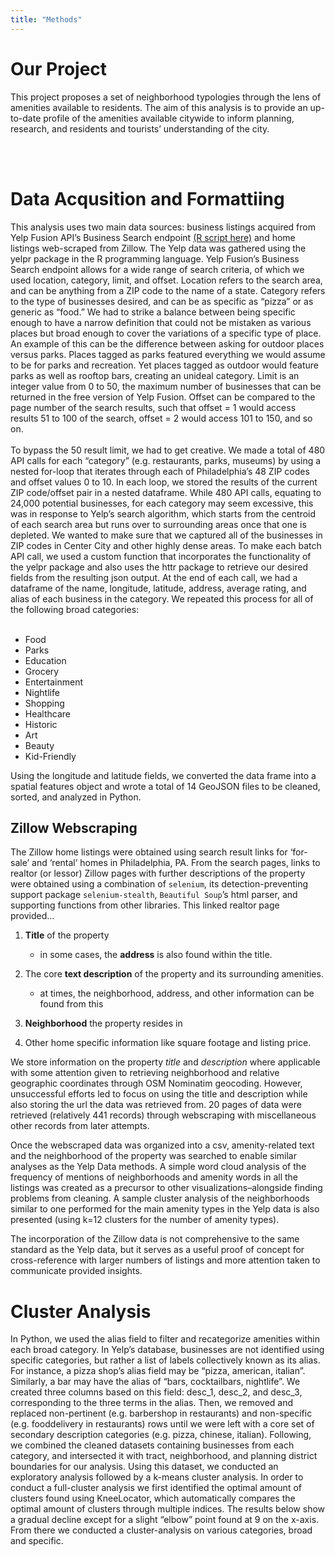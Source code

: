 ```yaml
---
title: "Methods"
---
```


 
# Our Project 


This project proposes a set of neighborhood typologies through the lens of amenities available to residents. The aim of this analysis is to provide an up-to-date profile of the amenities available citywide to inform planning, research, and residents and tourists’ understanding of the city. 

<br> </br>

# Data Acqusition and Formattiing

This analysis uses two main data sources: business listings acquired from Yelp Fusion API’s Business Search endpoint <a href="https://github.com/LuckyLaharlTim/MUSA_5500_Final/blame/main/pull_businesses.html"> (R script here)</a> and home listings web-scraped from Zillow. The Yelp data was gathered using the yelpr package in the R programming language. Yelp Fusion’s Business Search endpoint allows for a wide range of search criteria, of which we used location, category, limit, and offset. Location refers to the search area, and can be anything from a ZIP code to the name of a state. Category refers to the type of businesses desired, and can be as specific as “pizza” or as generic as “food.” We had to strike a balance between being specific enough to have a narrow definition that could not be mistaken as various places but broad enough to cover the variations of a specific type of place. An example of this can be the difference between asking for outdoor places versus parks. Places tagged as parks featured everything we would assume to be for parks and recreation. Yet places tagged as outdoor would feature parks as well as rooftop bars, creating an unideal category. Limit is an integer value from 0 to 50, the maximum number of businesses that can be returned in the free version of Yelp Fusion. Offset can be compared to the page number of the search results, such that offset = 1 would access results 51 to 100 of the search, offset = 2 would access 101 to 150, and so on. 
<br></br>
To bypass the 50 result limit, we had to get creative. We made a total of 480 API calls for each “category” (e.g. restaurants, parks, museums) by using a nested for-loop that iterates through each of Philadelphia's 48 ZIP codes and offset values 0 to 10. In each loop, we stored the results of the current ZIP code/offset pair in a nested dataframe. While 480 API calls, equating to 24,000 potential businesses, for each category may seem excessive, this was in response to Yelp’s search algorithm, which starts from the centroid of each search area but runs over to surrounding areas once that one is depleted. We wanted to make sure that we captured all of the businesses in ZIP codes in Center City and other highly dense areas. To make each batch API call, we used a custom function that incorporates the functionality of the yelpr package and also uses the httr package to retrieve our desired fields from the resulting json output. At the end of each call, we had a dataframe of the name, longitude, latitude, address, average rating, and alias of each business in the category. We repeated this process for all of the following broad categories:
<br> </br>
<ul>
  <li>Food</li>
  <li>Parks</li>
  <li>Education</li>
  <li>Grocery</li>
  <li>Entertainment</li>
  <li>Nightlife</li>
  <li>Shopping</li>
  <li>Healthcare</li>
  <li>Historic</li>
  <li>Art</li>
  <li>Beauty</li>
  <li>Kid-Friendly</li>
</ul>
Using the longitude and latitude fields, we converted the data frame into a spatial features object and wrote a total of 14 GeoJSON files to be cleaned, sorted, and analyzed in Python. 

## Zillow Webscraping

The Zillow home listings were obtained using search result links for 'for-sale' and 'rental' homes in Philadelphia, PA.
From the search pages, links to realtor (or lessor) Zillow pages with further descriptions of the property were obtained using a combination of `selenium`, its detection-preventing support package `selenium-stealth`,
`Beautiful Soup`'s html parser, and supporting functions from other libraries. This linked realtor page provided...

1.  **Title** of the property
    - in some cases, the **address** is also found within the title.

2.  The core **text description** of the property and its surrounding amenities.
    - at times, the neighborhood, address, and other information can be found from this

3.  **Neighborhood** the property resides in

4.  Other home specific information like square footage and listing price.

We store information on the property *title* and *description* where applicable with some attention given to retrieving neighborhood and relative geographic coordinates through OSM Nominatim geocoding.
However, unsuccessful efforts led to focus on using the title and description while also storing the url the data was retrieved from. 20 pages of data were retrieved (relatively 441 records) through webscraping with miscellaneous other records from later attempts. 

Once the webscraped data was organized into a csv, amenity-related text and the neighborhood of the property was searched to enable similar analyses as the Yelp Data methods. A simple word cloud analysis of the frequency of mentions
of neighborhoods and amenity words in all the listings was created as a precursor to other visualizations--alongside finding problems from cleaning. A sample cluster analysis of the neighborhoods similar to one performed for the main amenity types in the Yelp data is also presented (using k=12 clusters for the number of amenity types).

The incorporation of the Zillow data is not comprehensive to the same standard as the Yelp data, but it serves as a useful proof of concept for cross-reference with larger numbers of listings and more attention taken to communicate provided insights.

# Cluster Analysis  

In Python, we used the alias field to filter and recategorize amenities within each broad category. In Yelp’s database, businesses are not identified using specific categories, but rather a list of labels collectively known as its alias. For instance, a pizza shop’s alias field may be “pizza, american, italian”. Similarly, a bar may have the alias of “bars, cocktailbars, nightlife”. We created three columns based on this field: desc_1, desc_2, and desc_3, corresponding to the three terms in the alias. Then, we removed and replaced non-pertinent (e.g. barbershop in restaurants) and non-specific (e.g. fooddelivery in restaurants) rows until we were left with a core set of secondary description categories (e.g. pizza, chinese, italian). Following, we combined the cleaned datasets containing businesses from each category, and intersected it with tract, neighborhood, and planning district boundaries for our analysis. Using this dataset, we conducted an exploratory analysis followed by a k-means cluster analysis. In order to conduct a full-cluster analysis we first identified the optimal amount of clusters found using KneeLocator, which automatically compares the optimal amount of clusters through multiple indices. The results below show a gradual decline except for a slight “elbow” point found at 9 on the x-axis. From there we conducted a cluster-analysis on various categories, broad and specific. 



